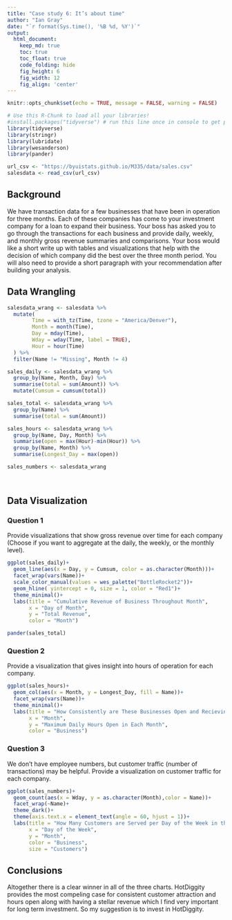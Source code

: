 ```yaml
---
title: "Case study 6: It’s about time"
author: "Ian Gray"
date: "`r format(Sys.time(), '%B %d, %Y')`"
output:
  html_document:  
    keep_md: true
    toc: true
    toc_float: true
    code_folding: hide
    fig_height: 6
    fig_width: 12
    fig_align: 'center'
---
```


```r
knitr::opts_chunk$set(echo = TRUE, message = FALSE, warning = FALSE)
```

```r
# Use this R-Chunk to load all your libraries!
#install.packages("tidyverse") # run this line once in console to get package
library(tidyverse)
library(stringr)
library(lubridate)
library(wesanderson)
library(pander)

```

```r
url_csv <- "https://byuistats.github.io/M335/data/sales.csv"
salesdata <- read_csv(url_csv)

```

## Background

We have transaction data for a few businesses that have been in operation for three months. Each of these companies has come to your investment company for a loan to expand their business. Your boss has asked you to go through the transactions for each business and provide daily, weekly, and monthly gross revenue summaries and comparisons. Your boss would like a short write up with tables and visualizations that help with the decision of which company did the best over the three month period. You will also need to provide a short paragraph with your recommendation after building your analysis.

## Data Wrangling

```r
salesdata_wrang <- salesdata %>% 
  mutate(
        Time = with_tz(Time, tzone = "America/Denver"),
        Month = month(Time),
        Day = mday(Time),
        Wday = wday(Time, label = TRUE),
        Hour = hour(Time)
  ) %>% 
  filter(Name != "Missing", Month != 4)

sales_daily <- salesdata_wrang %>%
  group_by(Name, Month, Day) %>% 
  summarise(total = sum(Amount)) %>% 
  mutate(Cumsum = cumsum(total))

sales_total <- salesdata_wrang %>%
  group_by(Name) %>% 
  summarise(total = sum(Amount))

sales_hours <- salesdata_wrang %>% 
  group_by(Name, Day, Month) %>% 
  summarise(open = max(Hour)-min(Hour)) %>% 
  group_by(Name, Month) %>% 
  summarise(Longest_Day = max(open))

sales_numbers <- salesdata_wrang 
  



```

## Data Visualization

### Question 1

Provide visualizations that show gross revenue over time for each company (Choose if you want to aggregate at the daily, the weekly, or the monthly level).

```r
ggplot(sales_daily)+
  geom_line(aes(x = Day, y = Cumsum, color = as.character(Month)))+
  facet_wrap(vars(Name))+
  scale_color_manual(values = wes_palette("BottleRocket2"))+
  geom_hline( yintercept = 0, size = 1, color = "Red1")+
  theme_minimal()+
  labs(title = "Cumulative Revenue of Business Throughout Month",
       x = "Day of Month", 
       y = "Total Revenue", 
       color = "Month")

pander(sales_total)

```

### Question 2

Provide a visualization that gives insight into hours of operation for each company.

```r
ggplot(sales_hours)+
  geom_col(aes(x = Month, y = Longest_Day, fill = Name))+
  facet_wrap(vars(Name))+
  theme_minimal()+
  labs(title = "How Consistently are These Businesses Open and Recieving Customers",
       x = "Month", 
       y = "Maximum Daily Hours Open in Each Month", 
       color = "Business")

```

### Question 3

We don’t have employee numbers, but customer traffic (number of transactions) may be helpful. Provide a visualization on customer traffic for each company.

```r
ggplot(sales_numbers)+
  geom_count(aes(x = Wday, y = as.character(Month),color = Name))+
  facet_wrap(~Name)+
  theme_dark()+
  theme(axis.text.x = element_text(angle = 60, hjust = 1))+
  labs(title = "How Many Customers are Served per Day of the Week in the Course of a Month",
       x = "Day of the Week", 
       y = "Month", 
       color = "Business",
       size = "Customers")
```

## Conclusions

Altogether there is a clear winner in all of the three charts. HotDiggity provides the most compeling case for consistent customer attraction and hours open along with having a stellar revenue which I find very important for long term investment. So my suggestion is to invest in HotDiggity.
